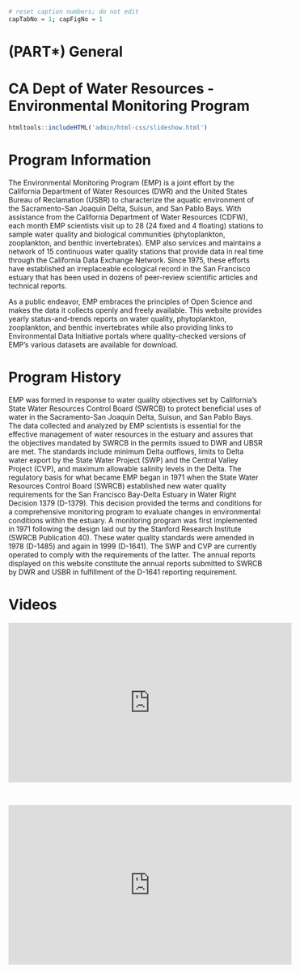 ```r
# reset caption numbers; do not edit
capTabNo = 1; capFigNo = 1
```

# (PART\*) General {.unnumbered}

# CA Dept of Water Resources - Environmental Monitoring Program {.unlisted .unnumbered}

<!-- include slideshow -->

```r
htmltools::includeHTML('admin/html-css/slideshow.html')
```

# Program Information

The Environmental Monitoring Program (EMP) is a joint effort by the California Department of Water Resources (DWR) and the United States Bureau of Reclamation (USBR) to characterize the aquatic environment of the Sacramento-San Joaquin Delta, Suisun, and San Pablo Bays. With assistance from the California Department of Water Resources (CDFW), each month EMP scientists visit up to 28 (24 fixed and 4 floating) stations to sample water quality and biological communities (phytoplankton, zooplankton, and benthic invertebrates). EMP also services and maintains a network of 15 continuous water quality stations that provide data in real time through the California Data Exchange Network. Since 1975, these efforts have established an irreplaceable ecological record in the San Francisco estuary that has been used in dozens of peer-review scientific articles and technical reports.

As a public endeavor, EMP embraces the principles of Open Science and makes the data it collects openly and freely available. This website provides yearly status-and-trends reports on water quality, phytoplankton, zooplankton, and benthic invertebrates while also providing links to Environmental Data Initiative portals where quality-checked versions of EMP's various datasets are available for download.

# Program History {.unlisted .unnumbered}

EMP was formed in response to water quality objectives set by California's State Water Resources Control Board (SWRCB) to protect beneficial uses of water in the Sacramento-San Joaquin Delta, Suisun, and San Pablo Bays. The data collected and analyzed by EMP scientists is essential for the effective management of water resources in the estuary and assures that the objectives mandated by SWRCB in the permits issued to DWR and UBSR are met. The standards include minimum Delta outflows, limits to Delta water export by the State Water Project (SWP) and the Central Valley Project (CVP), and maximum allowable salinity levels in the Delta. The regulatory basis for what became EMP began in 1971 when the State Water Resources Control Board (SWRCB) established new water quality requirements for the San Francisco Bay-Delta Estuary in Water Right Decision 1379 (D-1379). This decision provided the terms and conditions for a comprehensive monitoring program to evaluate changes in environmental conditions within the estuary. A monitoring program was first implemented in 1971 following the design laid out by the Stanford Research Institute (SWRCB Publication 40). These water quality standards were amended in 1978 (D-1485) and again in 1999 (D-1641). The SWP and CVP are currently operated to comply with the requirements of the latter. The annual reports displayed on this website constitute the annual reports submitted to SWRCB by DWR and USBR in fulfillment of the D-1641 reporting requirement. 

# Videos {.unlisted .unnumbered}

::: {align="center"}
<iframe width="560" height="315" src="https://www.youtube.com/embed/I8gLVt7RlmU" frameborder="0" allowfullscreen>

</iframe>
:::

<br>

::: {align="center"}
<iframe width="560" height="315" src="https://www.youtube.com/embed/8TfORxxAvZ8" frameborder="0" allowfullscreen>

</iframe>
:::
